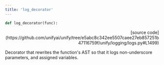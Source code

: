```yaml
---
title: 'log_decorator'
---
```


```python
def log_decorator(func):
```

<p align="right">[source code](https://github.com/unifyai/unify/tree/e5abc8c342ee5507caee27eb857251b47116759f/unify/logging/logs.py#L1499)</p>

Decorator that rewrites the function's AST so that it logs non-underscore
parameters, and assigned variables.